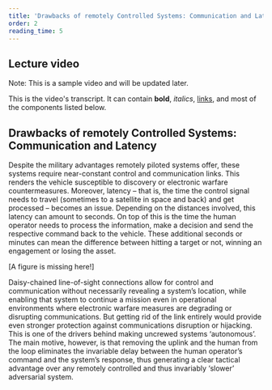 ```yaml
---
title: 'Drawbacks of remotely Controlled Systems: Communication and Latency'
order: 2
reading_time: 5
---
```


## Lecture video
Note: This is a sample video and will be updated later.
<LectureVideo lu="15" vl="vl1" provider="">

This is the video's transcript. It can contain **bold**, _italics_, [links](#1), and most of the components listed below.

</LectureVideo>

## Drawbacks of remotely Controlled Systems: Communication and Latency
Despite the military advantages remotely piloted systems offer, these systems require near-constant control and communication links. This renders the vehicle susceptible to discovery or electronic warfare countermeasures. Moreover, latency – that is, the time the control signal needs to travel (sometimes to a satellite in space and back) and get processed – becomes an issue. Depending on the distances involved, this latency can amount to seconds. On top of this is the time the human operator needs to process the information, make a decision and send the respective command back to the vehicle. These additional seconds or minutes can mean the difference between hitting a target or not, winning an engagement or losing the asset.

[A figure is missing here!]

Daisy-chained line-of-sight connections allow for control and communication without necessarily revealing a system’s location, while enabling that system to continue a mission even in operational environments where electronic warfare measures are degrading or disrupting communications. But getting rid of the link entirely would provide even stronger protection against communications disruption or hijacking. This is one of the drivers behind making uncrewed systems ‘autonomous’. The main motive, however, is that removing the uplink and the human from the loop eliminates the invariable delay between the human operator’s command and the system’s response, thus generating a clear tactical advantage over any remotely controlled and thus invariably ‘slower’ adversarial system.
